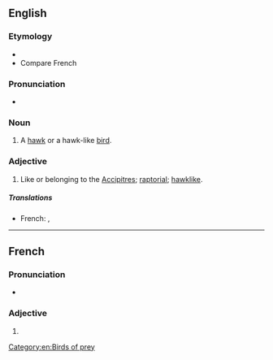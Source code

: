 ==English==

===Etymology===
* {{suffix|en|accipiter|ine}}
* Compare French {{m|fr|accipitrin}}

===Pronunciation===
* {{a|US}} {{IPA|en|/æk.ˈsɪp.ə.tɹaɪn/|/æk.ˈsɪp.ə.tɹɪn/}}

===Noun===
{{en-noun}}

# A [[hawk]] or a hawk-like [[bird]].

===Adjective===
{{en-adj}}

# {{lb|en|ornithology}} Like or belonging to the [[accipitres|Accipitres]]; [[raptorial]]; [[hawklike]].

=====Translations=====
{{trans-top}}
* French: {{t+|fr|accipitrin|m}}, {{t+|fr|accipitrine|f}}
{{trans-mid}}
{{trans-bottom}}

[[Category:en:Birds of prey]]

----

==French==

===Pronunciation===
* {{fr-IPA}}

===Adjective===
{{head|fr|adjective form}}

# {{feminine singular of|fr|accipitrin}}